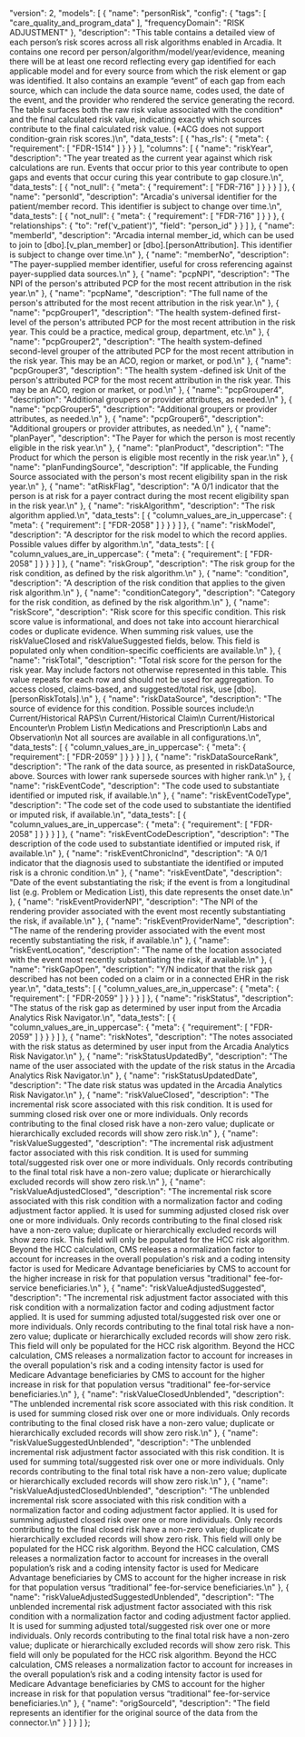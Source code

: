   "version": 2,
  "models": [
    {
      "name": "personRisk",
      "config": {
        "tags": [
          "care_quality_and_program_data"
        ],
        "frequencyDomain": "RISK ADJUSTMENT"
      },
      "description": "This table contains a detailed view of each person’s risk scores across all risk algorithms enabled in Arcadia. It contains one record per person/algorithm/model/year/evidence, meaning there will be at least one record reflecting every gap identified for each applicable model and for every source from which the risk element or gap was identified. It also contains an example “event” of each gap from each source, which can include the data source name, codes used, the date of the event, and the provider who rendered the service generating the record. The table surfaces both the raw risk value associated with the condition* and the final calculated risk value, indicating exactly which sources contribute to the final calculated risk value. (*ACG does not support condition-grain risk scores.)\n",
      "data_tests": [
        {
          "has_rls": {
            "meta": {
              "requirement": [
                "FDR-1514"
              ]
            }
          }
        }
      ],
      "columns": [
        {
          "name": "riskYear",
          "description": "The year treated as the current year against which risk calculations are run. Events that occur prior to this year contribute to open gaps and events that occur curing this year contribute to gap closure.\n",
          "data_tests": [
            {
              "not_null": {
                "meta": {
                  "requirement": [
                    "FDR-716"
                  ]
                }
              }
            }
          ]
        },
        {
          "name": "personId",
          "description": "Arcadia's universal identifier for the patient/member record. This identifier is subject to change over time.\n",
          "data_tests": [
            {
              "not_null": {
                "meta": {
                  "requirement": [
                    "FDR-716"
                  ]
                }
              }
            },
            {
              "relationships": {
                "to": "ref('v_patient')",
                "field": "person_id"
              }
            }
          ]
        },
        {
          "name": "memberId",
          "description": "Arcadia internal member_id, which can be used to join to [dbo].[v_plan_member] or [dbo].[personAttribution]. This identifier is subject to change over time.\n"
        },
        {
          "name": "memberNo",
          "description": "The payer-supplied member identifier, useful for cross referencing against payer-supplied data sources.\n"
        },
        {
          "name": "pcpNPI",
          "description": "The NPI of the person's attributed PCP for the most recent attribution in the risk year.\n"
        },
        {
          "name": "pcpName",
          "description": "The full name of the person's attributed for the most recent attribution in the risk year.\n"
        },
        {
          "name": "pcpGrouper1",
          "description": "The health system-defined first-level of the person's attributed PCP for the most recent attribution in the risk year. This could be a practice, medical group, department, etc.\n"
        },
        {
          "name": "pcpGrouper2",
          "description": "The health system-defined second-level grouper of the attributed PCP for the most recent attribution in the risk year. This may be an ACO, region or market, or pod.\n"
        },
        {
          "name": "pcpGrouper3",
          "description": "The health system -defined isk Unit of the person's attributed PCP for the most recent attribution in the risk year. This may be an ACO, region or market, or pod.\n"
        },
        {
          "name": "pcpGrouper4",
          "description": "Additional groupers or provider attributes, as needed.\n"
        },
        {
          "name": "pcpGrouper5",
          "description": "Additional groupers or provider attributes, as needed.\n"
        },
        {
          "name": "pcpGrouper6",
          "description": "Additional groupers or provider attributes, as needed.\n"
        },
        {
          "name": "planPayer",
          "description": "The Payer for which the person is most recently eligible in the risk year.\n"
        },
        {
          "name": "planProduct",
          "description": "The Product for which the person is eligible most recently in the risk year.\n"
        },
        {
          "name": "planFundingSource",
          "description": "If applicable, the Funding Source associated with the person's most recent eligibility span in the risk year.\n"
        },
        {
          "name": "atRiskFlag",
          "description": "A 0/1 indicator that the person is at risk for a payer contract during the most recent eligibility span in the risk year.\n"
        },
        {
          "name": "riskAlgorithm",
          "description": "The risk algorithm applied.\n",
          "data_tests": [
            {
              "column_values_are_in_uppercase": {
                "meta": {
                  "requirement": [
                    "FDR-2058"
                  ]
                }
              }
            }
          ]
        },
        {
          "name": "riskModel",
          "description": "A descriptor for the risk model to which the record applies. Possible values differ by algorithm.\n",
          "data_tests": [
            {
              "column_values_are_in_uppercase": {
                "meta": {
                  "requirement": [
                    "FDR-2058"
                  ]
                }
              }
            }
          ]
        },
        {
          "name": "riskGroup",
          "description": "The risk group for the risk condition, as defined by the risk algorithm.\n"
        },
        {
          "name": "condition",
          "description": "A description of the risk condition that applies to the given risk algorithm.\n"
        },
        {
          "name": "conditionCategory",
          "description": "Category for the risk condition, as defined by the risk algorithm.\n"
        },
        {
          "name": "riskScore",
          "description": "Risk score for this specific condition. This risk score value is informational, and does not take into account hierarchical codes or duplicate evidence. When summing risk values, use the riskValueClosed and riskValueSuggested fields, below. This field is populated only when condition-specific coefficients are available.\n"
        },
        {
          "name": "riskTotal",
          "description": "Total risk score for the person for the risk year. May include factors not otherwise represented in this table. This value repeats for each row and should not be used for aggregation. To access closed, claims-based, and suggested/total risk, use [dbo].[personRiskTotals].\n"
        },
        {
          "name": "riskDataSource",
          "description": "The source of evidence for this condition. Possible sources include:\n    Current/Historical RAPS\n    Current/Historical Claim\n    Current/Historical Encounter\n    Problem List\n    Medications and Prescription\n    Labs and Observation\n  Not all sources are available in all configurations.\n",
          "data_tests": [
            {
              "column_values_are_in_uppercase": {
                "meta": {
                  "requirement": [
                    "FDR-2059"
                  ]
                }
              }
            }
          ]
        },
        {
          "name": "riskDataSourceRank",
          "description": "The rank of the data source, as presented in riskDataSource, above. Sources with lower rank supersede sources with higher rank.\n"
        },
        {
          "name": "riskEventCode",
          "description": "The code used to substantiate identified or imputed risk, if available.\n"
        },
        {
          "name": "riskEventCodeType",
          "description": "The code set of the code used to substantiate the identified or imputed risk, if available.\n",
          "data_tests": [
            {
              "column_values_are_in_uppercase": {
                "meta": {
                  "requirement": [
                    "FDR-2058"
                  ]
                }
              }
            }
          ]
        },
        {
          "name": "riskEventCodeDescription",
          "description": "The description of the code used to substantiate identified or imputed risk, if available.\n"
        },
        {
          "name": "riskEventChronicInd",
          "description": "A 0/1 indicator that the diagnosis used to substantiate the identified or imputed risk is a chronic condition.\n"
        },
        {
          "name": "riskEventDate",
          "description": "Date of the event substantiating the risk; if the event is from a longitudinal list (e.g. Problem or Medication List), this date represents the onset date.\n"
        },
        {
          "name": "riskEventProviderNPI",
          "description": "The NPI of the rendering provider associated with the event most recently substantiating the risk, if available.\n"
        },
        {
          "name": "riskEventProviderName",
          "description": "The name of the rendering provider associated with the event most recently substantiating the risk, if available.\n"
        },
        {
          "name": "riskEventLocation",
          "description": "The name of the location associated with the event most recently substantiating the risk, if available.\n"
        },
        {
          "name": "riskGapOpen",
          "description": "Y/N indicator that the risk gap described has not been coded on a claim or in a connected EHR in the risk year.\n",
          "data_tests": [
            {
              "column_values_are_in_uppercase": {
                "meta": {
                  "requirement": [
                    "FDR-2059"
                  ]
                }
              }
            }
          ]
        },
        {
          "name": "riskStatus",
          "description": "The status of the risk gap as determined by user input from the Arcadia Analytics Risk Navigator.\n",
          "data_tests": [
            {
              "column_values_are_in_uppercase": {
                "meta": {
                  "requirement": [
                    "FDR-2059"
                  ]
                }
              }
            }
          ]
        },
        {
          "name": "riskNotes",
          "description": "The notes associated with the risk status as determined by user input from the Arcadia Analytics Risk Navigator.\n"
        },
        {
          "name": "riskStatusUpdatedBy",
          "description": "The name of the user associated with the update of the risk status in the Arcadia Analytics Risk Navigator.\n"
        },
        {
          "name": "riskStatusUpdatedDate",
          "description": "The date risk status was updated in the Arcadia Analytics Risk Navigator.\n"
        },
        {
          "name": "riskValueClosed",
          "description": "The incremental risk score associated with this risk condition. It is used for summing closed risk over one or more individuals. Only records contributing to the final closed risk have a non-zero value; duplicate or hierarchically excluded records will show zero risk.\n"
        },
        {
          "name": "riskValueSuggested",
          "description": "The incremental risk adjustment factor associated with this risk condition. It is used for summing total/suggested risk over one or more individuals. Only records contributing to the final total risk have a non-zero value; duplicate or hierarchically excluded records will show zero risk.\n"
        },
        {
          "name": "riskValueAdjustedClosed",
          "description": "The incremental risk score associated with this risk condition with a normalization factor and coding adjustment factor applied. It is used for summing adjusted closed risk over one or more individuals. Only records contributing to the final closed risk have a non-zero value; duplicate or hierarchically excluded records will show zero risk. This field will only be populated for the HCC risk algorithm. Beyond the HCC calculation, CMS releases a normalization factor to account for increases in the overall population's risk and a coding intensity factor is used for Medicare Advantage beneficiaries by CMS to account for the higher increase in risk for that population versus \"traditional\" fee-for-service beneficiaries.\n"
        },
        {
          "name": "riskValueAdjustedSuggested",
          "description": "The incremental risk adjustment factor associated with this risk condition with a normalization factor and coding adjustment factor applied. It is used for summing adjusted total/suggested risk over one or more individuals. Only records contributing to the final total risk have a non-zero value; duplicate or hierarchically excluded records will show zero risk. This field will only be populated for the HCC risk algorithm. Beyond the HCC calculation, CMS releases a normalization factor to account for increases in the overall population's risk and a coding intensity factor is used for Medicare Advantage beneficiaries by CMS to account for the higher increase in risk for that population versus \"traditional\" fee-for-service beneficiaries.\n"
        },
        {
          "name": "riskValueClosedUnblended",
          "description": "The unblended incremental risk score associated with this risk condition. It is used for summing closed risk over one or  more individuals. Only records contributing to the final closed risk have a non-zero value; duplicate or hierarchically excluded records will show zero risk.\n"
        },
        {
          "name": "riskValueSuggestedUnblended",
          "description": "The unblended incremental risk adjustment factor associated with this risk condition. It is used for summing total/suggested risk over one or more individuals. Only records contributing to the final total risk have a non-zero value; duplicate or hierarchically excluded records will show zero risk.\n"
        },
        {
          "name": "riskValueAdjustedClosedUnblended",
          "description": "The unblended incremental risk score associated with this risk condition with a normalization factor and coding adjustment factor applied. It is used for summing adjusted closed risk over one or more individuals. Only records contributing to the final closed risk have a non-zero value; duplicate or hierarchically excluded records will show zero risk. This field will only be populated for the HCC risk algorithm. Beyond the HCC calculation, CMS releases a normalization factor to account for increases in the overall population’s risk and a coding intensity factor is used for Medicare Advantage beneficiaries by CMS to account for the higher increase in risk for that population versus “traditional” fee-for-service beneficiaries.\n"
        },
        {
          "name": "riskValueAdjustedSuggestedUnblended",
          "description": "The unblended incremental risk adjustment factor associated with this risk condition with a normalization factor and coding adjustment factor applied. It is used for summing adjusted total/suggested risk over one or more individuals. Only records contributing to the final total risk have a non-zero value; duplicate or hierarchically excluded records will show zero risk. This field will only be populated for the HCC risk algorithm. Beyond the HCC calculation, CMS releases a normalization factor to account for increases in the overall population’s risk and a coding intensity factor is used for Medicare Advantage beneficiaries by CMS to account for the higher increase in risk for that population versus “traditional” fee-for-service beneficiaries.\n"
        },
        {
          "name": "origSourceId",
          "description": "The field represents an identifier for the original source of the data from the connector.\n"
        }
      ]
    }
  ]
};
